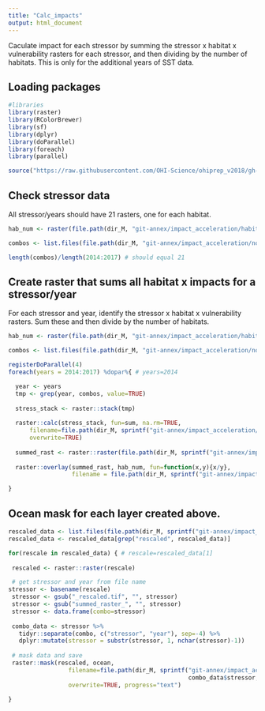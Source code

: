 ```yaml
---
title: "Calc_impacts"
output: html_document
---
```


Caculate impact for each stressor by summing the stressor x habitat x vulnerability rasters for each stressor, and then dividing by the number of habitats.  This is only for the additional years of SST data.

## Loading packages

```r
#libraries
library(raster)
library(RColorBrewer)
library(sf)
library(dplyr)
library(doParallel)
library(foreach)
library(parallel)

source("https://raw.githubusercontent.com/OHI-Science/ohiprep_v2018/gh-pages/src/R/spatial_common.R")


```


## Check stressor data
All stressor/years should have 21 rasters, one for each habitat.

```r

hab_num <- raster(file.path(dir_M, "git-annex/impact_acceleration/habitat_number/habitat_num.tif"))

combos <- list.files(file.path(dir_M, "git-annex/impact_acceleration/no_sst/hab_stressor_combo"), full=TRUE)

length(combos)/length(2014:2017) # should equal 21

```

## Create raster that sums all habitat x impacts for a stressor/year
For each stressor and year, identify the stressor x habitat x vulnerability rasters.  Sum these and then divide by the number of habitats.  

```r
hab_num <- raster(file.path(dir_M, "git-annex/impact_acceleration/habitat_number/habitat_num.tif"))

combos <- list.files(file.path(dir_M, "git-annex/impact_acceleration/no_sst/hab_stressor_combo"), full=TRUE)

registerDoParallel(4)
foreach(years = 2014:2017) %dopar%{ # years=2014

  year <- years
  tmp <- grep(year, combos, value=TRUE)
  
  stress_stack <- raster::stack(tmp)
  
  raster::calc(stress_stack, fun=sum, na.rm=TRUE,
      filename=file.path(dir_M, sprintf("git-annex/impact_acceleration/no_sst/tmp/summed_raster_sst_%s.tif", year)), 
      overwrite=TRUE)
  
  summed_rast <- raster::raster(file.path(dir_M, sprintf("git-annex/impact_acceleration/no_sst/tmp/summed_raster_sst_%s.tif", year)))
  
  raster::overlay(summed_rast, hab_num, fun=function(x,y){x/y}, 
                  filename = file.path(dir_M, sprintf("git-annex/impact_acceleration/no_sst/tmp/summed_raster_sst_%s_rescaled.tif", year)), overwrite=TRUE)

}

```


## Ocean mask for each layer created above.
```r
rescaled_data <- list.files(file.path(dir_M, sprintf("git-annex/impact_acceleration/no_sst/tmp")), full=TRUE)
rescaled_data <- rescaled_data[grep("rescaled", rescaled_data)]

for(rescale in rescaled_data) { # rescale=rescaled_data[1]
  
 rescaled <- raster::raster(rescale)

 # get stressor and year from file name
stressor <- basename(rescale)
 stressor <- gsub("_rescaled.tif", "", stressor)
 stressor <- gsub("summed_raster_", "", stressor)
 stressor <- data.frame(combo=stressor)
 
 combo_data <- stressor %>% 
   tidyr::separate(combo, c("stressor", "year"), sep=-4) %>%
   dplyr::mutate(stressor = substr(stressor, 1, nchar(stressor)-1))
 
 # mask data and save
 raster::mask(rescaled, ocean,
                 filename=file.path(dir_M, sprintf("git-annex/impact_acceleration/no_sst/stressor_impact/%s_%s.tif", 
                                                   combo_data$stressor, combo_data$year)),
                 overwrite=TRUE, progress="text")
 
}

```
